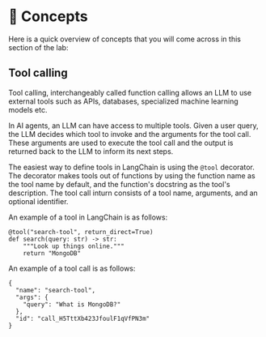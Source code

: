 # 📘 Concepts

Here is a quick overview of concepts that you will come across in this section of the lab:

## Tool calling

Tool calling, interchangeably called function calling allows an LLM to use external tools such as APIs, databases, specialized machine learning models etc.

In AI agents, an LLM can have access to multiple tools. Given a user query, the LLM decides which tool to invoke and the arguments for the tool call. These arguments are used to execute the tool call and the output is returned back to the LLM to inform its next steps.  

The easiest way to define tools in LangChain is using the `@tool` decorator. The decorator makes tools out of functions by using the function name as the tool name by default, and the function's docstring as the tool's description. The tool call inturn consists of a tool name, arguments, and an optional identifier. 

An example of a tool in LangChain is as follows:

```
@tool("search-tool", return_direct=True)
def search(query: str) -> str:
    """Look up things online."""
    return "MongoDB"
```
An example of a tool call is as follows:

```
{
  "name": "search-tool",
  "args": {
    "query": "What is MongoDB?"
  },
  "id": "call_H5TttXb423JfoulF1qVfPN3m"
}
```